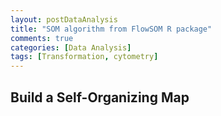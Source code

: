 ```yaml
---
layout: postDataAnalysis
title: "SOM algorithm from FlowSOM R package"
comments: true
categories: [Data Analysis]
tags: [Transformation, cytometry]
---
```



## Build a Self-Organizing Map

